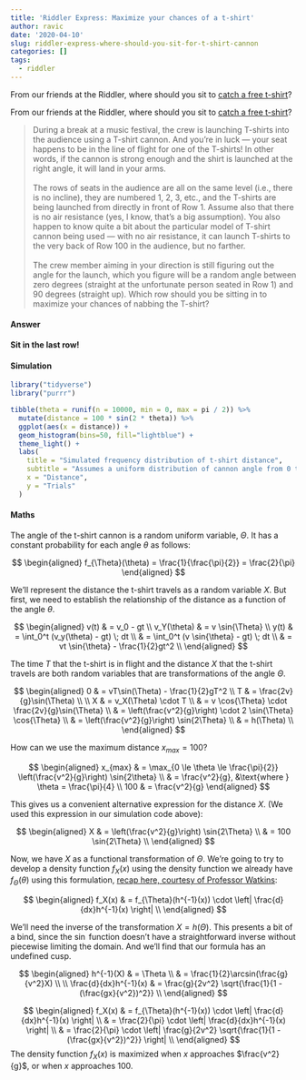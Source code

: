 ```yaml
---
title: 'Riddler Express: Maximize your chances of a t-shirt'
author: ravic
date: '2020-04-10'
slug: riddler-express-where-should-you-sit-for-t-shirt-cannon
categories: []
tags:
  - riddler
---
```


From our friends at the Riddler, where should you sit to [catch a free t-shirt](https://fivethirtyeight.com/features/can-you-catch-the-free-t-shirt/)?

<!--more-->

From our friends at the Riddler, where should you sit to [catch a free t-shirt](https://fivethirtyeight.com/features/can-you-catch-the-free-t-shirt/)?

> During a break at a music festival, the crew is launching T-shirts into the audience using a T-shirt cannon. And you’re in luck — your seat happens to be in the line of flight for one of the T-shirts! In other words, if the cannon is strong enough and the shirt is launched at the right angle, it will land in your arms. \
\
The rows of seats in the audience are all on the same level (i.e., there is no incline), they are numbered 1, 2, 3, etc., and the T-shirts are being launched from directly in front of Row 1. Assume also that there is no air resistance (yes, I know, that’s a big assumption). You also happen to know quite a bit about the particular model of T-shirt cannon being used — with no air resistance, it can launch T-shirts to the very back of Row 100 in the audience, but no farther. \
\
The crew member aiming in your direction is still figuring out the angle for the launch, which you figure will be a random angle between zero degrees (straight at the unfortunate person seated in Row 1) and 90 degrees (straight up). Which row should you be sitting in to maximize your chances of nabbing the T-shirt?

#### Answer
**Sit in the last row!**

#### Simulation

```r
library("tidyverse")
library("purrr")
```

```r
tibble(theta = runif(n = 10000, min = 0, max = pi / 2)) %>%
  mutate(distance = 100 * sin(2 * theta)) %>%
  ggplot(aes(x = distance)) +
  geom_histogram(bins=50, fill="lightblue") +
  theme_light() +
  labs(
    title = "Simulated frequency distribution of t-shirt distance",
    subtitle = "Assumes a uniform distribution of cannon angle from 0 to 90°",
    x = "Distance",
    y = "Trials"
  ) 
```

#### Maths


The angle of the t-shirt cannon is a random uniform variable, $\Theta$.
It has a constant probability for each angle $\theta$ as follows:

$$
\begin{aligned}
f_{\Theta}(\theta) = \frac{1}{\frac{\pi}{2}} = \frac{2}{\pi}
\end{aligned}
$$


We'll represent the distance the t-shirt travels as a random variable $X$.
But first, we need to establish the relationship of the distance as a 
function of the angle $\theta$.




$$
\begin{aligned}
v(t) & =  v_0 - gt \\
v_Y(\theta) & = v \sin{\Theta} \\
y(t) & = \int_0^t (v_y(\theta) - gt) \; dt \\
& = \int_0^t (v \sin{\theta} - gt) \; dt \\
& = vt \sin{\theta} - \frac{1}{2}gt^2 \\
\end{aligned}
$$

The time $T$ that the t-shirt is in flight and the distance $X$ that the 
t-shirt travels are both random variables that are transformations of the
angle $\Theta$. 

$$
\begin{aligned}
0 & = vT\sin(\Theta) - \frac{1}{2}gT^2 \\
T & = \frac{2v}{g}\sin(\Theta) \\
\\
X & = v_X(\Theta) \cdot T \\
& = v \cos{\Theta} \cdot \frac{2v}{g}\sin{\Theta} \\
& = \left(\frac{v^2}{g}\right) \cdot 2 \sin{\Theta} \cos{\Theta} \\
& = \left(\frac{v^2}{g}\right) \sin{2\Theta} \\
& = h(\Theta) \\
\end{aligned}
$$

How can we use the maximum distance $x_{max} = 100$? 

$$
\begin{aligned}
x_{max} & = \max_{0 \le \theta \le \frac{\pi}{2}} \left(\frac{v^2}{g}\right) \sin{2\theta} \\
& = \frac{v^2}{g}, &\text{where } \theta = \frac{\pi}{4} \\
100 & = \frac{v^2}{g}
\end{aligned}
$$

This gives us a convenient alternative expression for the distance $X$.
(We used this expression in our simulation code above):

$$ 
\begin{aligned}
X & = \left(\frac{v^2}{g}\right) \sin{2\Theta} \\
& = 100 \sin{2\Theta} \\
\end{aligned}
$$

Now, we have $X$ as a functional transformation of $\Theta$. We're going to
try to develop a density function $f_X(x)$ using the density function we 
already have $f_{\Theta}(\theta)$ using this formulation, 
[recap here, courtesy of Professor Watkins](https://www.math.arizona.edu/~jwatkins/f-transform.pdf):

$$
\begin{aligned}
f_X(x) & = f_{\Theta}(h^{-1}(x)) \cdot \left| \frac{d}{dx}h^{-1}(x) \right| \\
\end{aligned}
$$

We'll need the inverse of the transformation $X = h(\Theta)$. This presents
a bit of a bind, since the $\sin$ function doesn't have a straightforward
inverse without piecewise limiting the domain. And we'll find that our formula
has an undefined cusp.

$$
\begin{aligned}
h^{-1}(X) & = \Theta \\
& = \frac{1}{2}\arcsin(\frac{g}{v^2}X) \\
\\
\frac{d}{dx}h^{-1}(x) & = \frac{g}{2v^2} \sqrt{\frac{1}{1 - (\frac{gx}{v^2})^2}} \\
\end{aligned}
$$




$$
\begin{aligned}
f_X(x) & = f_{\Theta}(h^{-1}(x)) \cdot \left| \frac{d}{dx}h^{-1}(x) \right| \\
& = \frac{2}{\pi} \cdot \left| \frac{d}{dx}h^{-1}(x) \right| \\
& = \frac{2}{\pi} \cdot \left| \frac{g}{2v^2} \sqrt{\frac{1}{1 - (\frac{gx}{v^2})^2}} \right| \\
\end{aligned}
$$
The density function $f_X(x)$ is maximized when $x$ approaches $\frac{v^2}{g}$, or when $x$ approaches 100.



